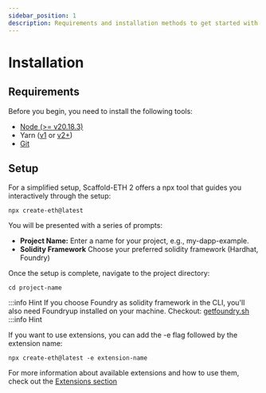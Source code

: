 ```yaml
---
sidebar_position: 1
description: Requirements and installation methods to get started with Scaffold ETH-2.
---
```


# Installation

## Requirements

Before you begin, you need to install the following tools:

- [Node (>= v20.18.3)](https://nodejs.org/en/download/)
- Yarn ([v1](https://classic.yarnpkg.com/en/docs/install/) or [v2+](https://yarnpkg.com/getting-started/install))
- [Git](https://git-scm.com/downloads)

## Setup

For a simplified setup, Scaffold-ETH 2 offers a npx tool that guides you interactively through the setup:

```
npx create-eth@latest
```

You will be presented with a series of prompts:

- **Project Name:** Enter a name for your project, e.g., my-dapp-example.
- **Solidity Framework** Choose your preferred solidity framework (Hardhat, Foundry)

Once the setup is complete, navigate to the project directory:

```
cd project-name
```

:::info Hint
If you choose Foundry as solidity framework in the CLI, you'll also need Foundryup installed on your machine.
Checkout: [getfoundry.sh](https://getfoundry.sh/)
:::info Hint

If you want to use extensions, you can add the -e flag followed by the extension name:

```
npx create-eth@latest -e extension-name
```

For more information about available extensions and how to use them, check out the [Extensions section](/extensions)
